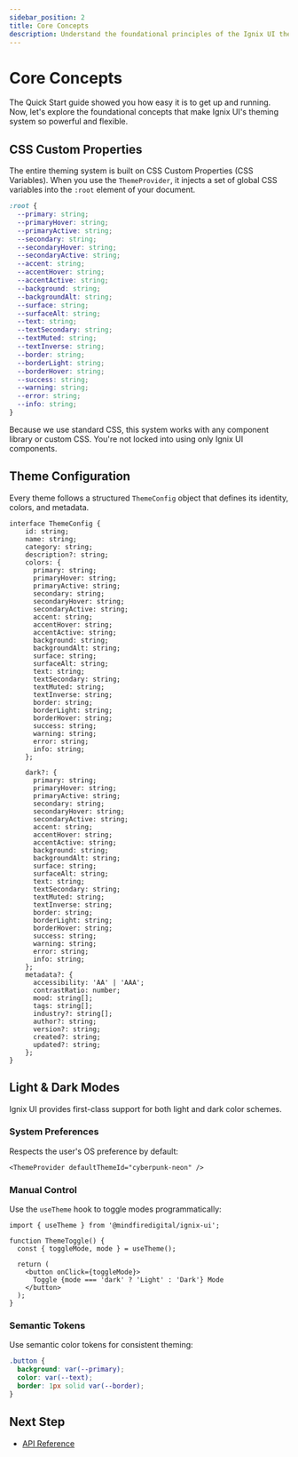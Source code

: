 ```yaml
---
sidebar_position: 2
title: Core Concepts
description: Understand the foundational principles of the Ignix UI theming system, including CSS Custom Properties, the theme object, and our accessibility-first approach.
---
```



# Core Concepts

The Quick Start guide showed you how easy it is to get up and running. Now, let's explore the foundational concepts that make Ignix UI's theming system so powerful and flexible.

## CSS Custom Properties

The entire theming system is built on CSS Custom Properties (CSS Variables). When you use the `ThemeProvider`, it injects a set of global CSS variables into the `:root` element of your document.

```css title="/styles/theme.css"
:root {
  --primary: string;
  --primaryHover: string;
  --primaryActive: string;
  --secondary: string;
  --secondaryHover: string;
  --secondaryActive: string;
  --accent: string;
  --accentHover: string;
  --accentActive: string;
  --background: string;
  --backgroundAlt: string;
  --surface: string;
  --surfaceAlt: string;
  --text: string;
  --textSecondary: string;
  --textMuted: string;
  --textInverse: string;
  --border: string;
  --borderLight: string;
  --borderHover: string;
  --success: string;
  --warning: string;
  --error: string;
  --info: string;
}
```

<Admonition type="success" title="Framework Agnostic">
  Because we use standard CSS, this system works with any component library or custom CSS. You're not locked into using only Ignix UI components.
</Admonition>

## Theme Configuration

Every theme follows a structured `ThemeConfig` object that defines its identity, colors, and metadata.

```tsx title="themeconfig.ts"
interface ThemeConfig {
    id: string;
    name: string;
    category: string;
    description?: string;
    colors: {
      primary: string;
      primaryHover: string;
      primaryActive: string;
      secondary: string;
      secondaryHover: string;
      secondaryActive: string;
      accent: string;
      accentHover: string;
      accentActive: string;
      background: string;
      backgroundAlt: string;
      surface: string;
      surfaceAlt: string;
      text: string;
      textSecondary: string;
      textMuted: string;
      textInverse: string;
      border: string;
      borderLight: string;
      borderHover: string;
      success: string;
      warning: string;
      error: string;
      info: string;
    };

    dark?: {
      primary: string;
      primaryHover: string;
      primaryActive: string;
      secondary: string;
      secondaryHover: string;
      secondaryActive: string;
      accent: string;
      accentHover: string;
      accentActive: string;
      background: string;
      backgroundAlt: string;
      surface: string;
      surfaceAlt: string;
      text: string;
      textSecondary: string;
      textMuted: string;
      textInverse: string;
      border: string;
      borderLight: string;
      borderHover: string;
      success: string;
      warning: string;
      error: string;
      info: string;
    };
    metadata?: {
      accessibility: 'AA' | 'AAA';
      contrastRatio: number;
      mood: string[];
      tags: string[];
      industry?: string[];
      author?: string;
      version?: string;
      created?: string;
      updated?: string;
    };
}
```

## Light & Dark Modes

Ignix UI provides first-class support for both light and dark color schemes.

### System Preferences

Respects the user's OS preference by default:

```tsx
<ThemeProvider defaultThemeId="cyberpunk-neon" />
```

### Manual Control

Use the `useTheme` hook to toggle modes programmatically:

```tsx
import { useTheme } from '@mindfiredigital/ignix-ui';

function ThemeToggle() {
  const { toggleMode, mode } = useTheme();
  
  return (
    <button onClick={toggleMode}>
      Toggle {mode === 'dark' ? 'Light' : 'Dark'} Mode
    </button>
  );
}
```

### Semantic Tokens

Use semantic color tokens for consistent theming:

```css
.button {
  background: var(--primary);
  color: var(--text);
  border: 1px solid var(--border);
}
```

## Next Step

- [API Reference](/docs/theming/api-reference/components)
